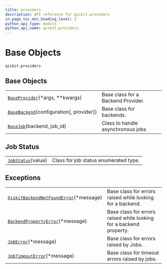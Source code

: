 ```yaml
---
title: providers
description: API reference for qiskit.providers
in_page_toc_min_heading_level: 2
python_api_type: module
python_api_name: qiskit.providers
---
```


<span id="module-qiskit.providers" />

<span id="qiskit-providers" />

# Base Objects

<span id="module-qiskit.providers" />

`qiskit.providers`

## Base Objects

|                                                                                                          |                                    |
| -------------------------------------------------------------------------------------------------------- | ---------------------------------- |
| [`BaseProvider`](qiskit.providers.BaseProvider "qiskit.providers.BaseProvider")(\*args, \*\*kwargs)      | Base class for a Backend Provider. |
| [`BaseBackend`](qiskit.providers.BaseBackend "qiskit.providers.BaseBackend")(configuration\[, provider]) | Base class for backends.           |
| [`BaseJob`](qiskit.providers.BaseJob "qiskit.providers.BaseJob")(backend, job\_id)                       | Class to handle asynchronous jobs  |

## Job Status

|                                                                               |                                       |
| ----------------------------------------------------------------------------- | ------------------------------------- |
| [`JobStatus`](qiskit.providers.JobStatus "qiskit.providers.JobStatus")(value) | Class for job status enumerated type. |

## Exceptions

|                                                                                                                                      |                                                                    |
| ------------------------------------------------------------------------------------------------------------------------------------ | ------------------------------------------------------------------ |
| [`QiskitBackendNotFoundError`](qiskit.providers.QiskitBackendNotFoundError "qiskit.providers.QiskitBackendNotFoundError")(\*message) | Base class for errors raised while looking for a backend.          |
| [`BackendPropertyError`](qiskit.providers.BackendPropertyError "qiskit.providers.BackendPropertyError")(\*message)                   | Base class for errors raised while looking for a backend property. |
| [`JobError`](qiskit.providers.JobError "qiskit.providers.JobError")(\*message)                                                       | Base class for errors raised by Jobs.                              |
| [`JobTimeoutError`](qiskit.providers.JobTimeoutError "qiskit.providers.JobTimeoutError")(\*message)                                  | Base class for timeout errors raised by jobs.                      |

